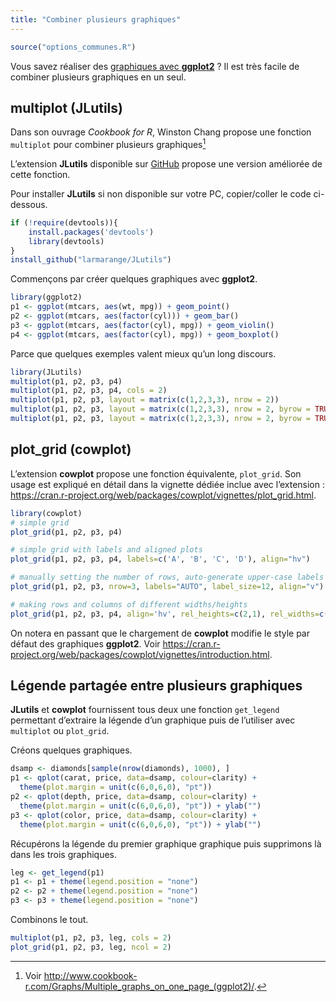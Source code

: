 ```yaml
---
title: "Combiner plusieurs graphiques"
---
```


```r
source("options_communes.R")
```

Vous savez réaliser des [graphiques avec **ggplot2**](intro-ggplot2.html) ? Il est très facile de combiner plusieurs graphiques en un seul.

## multiplot (JLutils)

Dans son ouvrage *Cookbook for R*, Winston Chang propose une fonction `multiplot`{data-pkg="JLutils"} pour combiner plusieurs graphiques^[Voir <http://www.cookbook-r.com/Graphs/Multiple_graphs_on_one_page_(ggplot2)/>.]

L'extension <strong class="pkg">JLutils</strong> disponible sur [GitHub](https://github.com/larmarange/JLutils) propose une version améliorée de cette fonction.

Pour installer <strong class="pkg">JLutils</strong> si non disponible sur votre PC, copier/coller le code ci-dessous.

```r
if (!require(devtools)){
	install.packages('devtools')
	library(devtools)
}
install_github("larmarange/JLutils")
```

Commençons par créer quelques graphiques avec <strong class="pkg">ggplot2</strong>.

```r
library(ggplot2)
p1 <- ggplot(mtcars, aes(wt, mpg)) + geom_point()
p2 <- ggplot(mtcars, aes(factor(cyl))) + geom_bar()
p3 <- ggplot(mtcars, aes(factor(cyl), mpg)) + geom_violin()
p4 <- ggplot(mtcars, aes(factor(cyl), mpg)) + geom_boxplot()
```

Parce que quelques exemples valent mieux qu'un long discours.


```r
library(JLutils)
multiplot(p1, p2, p3, p4)
multiplot(p1, p2, p3, p4, cols = 2)
multiplot(p1, p2, p3, layout = matrix(c(1,2,3,3), nrow = 2))
multiplot(p1, p2, p3, layout = matrix(c(1,2,3,3), nrow = 2, byrow = TRUE))
multiplot(p1, p2, p3, layout = matrix(c(1,2,3,3), nrow = 2, byrow = TRUE), heights = c(3, 1))
```

## plot_grid (cowplot)

L'extension <strong class="pkg">cowplot</strong> propose une fonction équivalente, `plot_grid`{data-pkg="cowplot"}. Son usage est expliqué en détail dans la vignette dédiée inclue avec l'extension : <https://cran.r-project.org/web/packages/cowplot/vignettes/plot_grid.html>.

```r
library(cowplot)
# simple grid
plot_grid(p1, p2, p3, p4)

# simple grid with labels and aligned plots
plot_grid(p1, p2, p3, p4, labels=c('A', 'B', 'C', 'D'), align="hv")

# manually setting the number of rows, auto-generate upper-case labels
plot_grid(p1, p2, p3, nrow=3, labels="AUTO", label_size=12, align="v")

# making rows and columns of different widths/heights
plot_grid(p1, p2, p3, p4, align='hv', rel_heights=c(2,1), rel_widths=c(1,2))
```

On notera en passant que le chargement de <strong class="pkg">cowplot</strong> modifie le style par défaut des graphiques <strong class="pkg">ggplot2</strong>. Voir <https://cran.r-project.org/web/packages/cowplot/vignettes/introduction.html>.

## Légende partagée entre plusieurs graphiques

<strong class="pkg">JLutils</strong> et <strong class="pkg">cowplot</strong> fournissent tous deux une fonction `get_legend`{data-pkg="cowplot"} permettant d'extraire la légende d'un graphique puis de l'utiliser avec `multiplot`{data-pkg="JLutils"} ou `plot_grid`{data-pkg="cowplot"}.

Créons quelques graphiques.

```r
dsamp <- diamonds[sample(nrow(diamonds), 1000), ]
p1 <- qplot(carat, price, data=dsamp, colour=clarity) +
  theme(plot.margin = unit(c(6,0,6,0), "pt"))
p2 <- qplot(depth, price, data=dsamp, colour=clarity) +
  theme(plot.margin = unit(c(6,0,6,0), "pt")) + ylab("")
p3 <- qplot(color, price, data=dsamp, colour=clarity) +
  theme(plot.margin = unit(c(6,0,6,0), "pt")) + ylab("")
```

Récupérons la légende du premier graphique graphique puis supprimons là dans les trois graphiques.

```r
leg <- get_legend(p1)
p1 <- p1 + theme(legend.position = "none")
p2 <- p2 + theme(legend.position = "none")
p3 <- p3 + theme(legend.position = "none")
```

Combinons le tout.

```r
multiplot(p1, p2, p3, leg, cols = 2)
plot_grid(p1, p2, p3, leg, ncol = 2)
```

